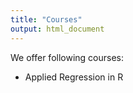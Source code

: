 ```yaml
---
title: "Courses"
output: html_document
---
```


We offer following courses:

- Applied Regression in R